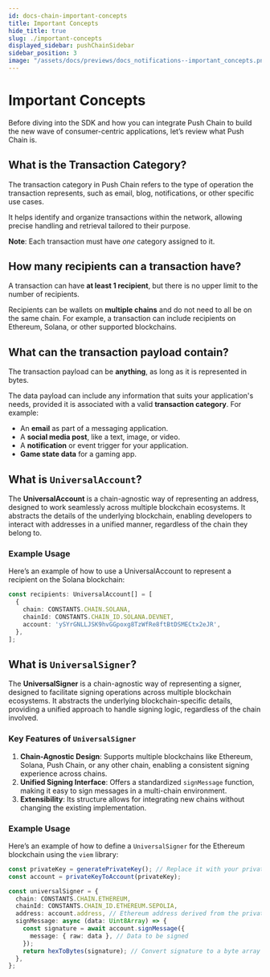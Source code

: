 ```yaml
---
id: docs-chain-important-concepts
title: Important Concepts
hide_title: true
slug: ./important-concepts
displayed_sidebar: pushChainSidebar
sidebar_position: 3
image: "/assets/docs/previews/docs_notifications--important_concepts.png"
---
```


# Important Concepts

Before diving into the SDK and how you can integrate Push Chain to build the new wave of consumer-centric applications, let’s review what Push Chain is.

<head>
  <title>
    {'Important Concepts | Push Chain | Push Documentation'}
  </title>
</head>

## What is the Transaction Category?

The transaction category in Push Chain refers to the type of operation the transaction represents, such as email, blog, notifications, or other specific use cases. 

It helps identify and organize transactions within the network, allowing precise handling and retrieval tailored to their purpose.

**Note**: Each transaction must have *one* category assigned to it.

## How many recipients can a transaction have?

A transaction can have **at least 1 recipient**, but there is no upper limit to the number of recipients. 

Recipients can be wallets on **multiple chains** and do not need to all be on the same chain. For example, a transaction can include recipients on Ethereum, Solana, or other supported blockchains.

## What can the transaction payload contain?

The transaction payload can be **anything**, as long as it is represented in bytes. 

The data payload can include any information that suits your application's needs, provided it is associated with a valid **transaction category**. For example:  
- An **email** as part of a messaging application.  
- A **social media post**, like a text, image, or video.  
- A **notification** or event trigger for your application.  
- **Game state data** for a gaming app.  

## What is `UniversalAccount`?

The **UniversalAccount** is a chain-agnostic way of representing an address, designed to work seamlessly across multiple blockchain ecosystems. It abstracts the details of the underlying blockchain, enabling developers to interact with addresses in a unified manner, regardless of the chain they belong to.

### Example Usage
Here’s an example of how to use a UniversalAccount to represent a recipient on the Solana blockchain:

```typescript
const recipients: UniversalAccount[] = [
  {
    chain: CONSTANTS.CHAIN.SOLANA,
    chainId: CONSTANTS.CHAIN_ID.SOLANA.DEVNET,
    account: 'ySYrGNLLJSK9hvGGpoxg8TzWfRe8ftBtDSMECtx2eJR',
  },
];
```

## What is `UniversalSigner`?

The **UniversalSigner** is a chain-agnostic way of representing a signer, designed to facilitate signing operations across multiple blockchain ecosystems. It abstracts the underlying blockchain-specific details, providing a unified approach to handle signing logic, regardless of the chain involved.

### Key Features of `UniversalSigner`
1. **Chain-Agnostic Design**: Supports multiple blockchains like Ethereum, Solana, Push Chain, or any other chain, enabling a consistent signing experience across chains.
2. **Unified Signing Interface**: Offers a standardized `signMessage` function, making it easy to sign messages in a multi-chain environment.
3. **Extensibility**: Its structure allows for integrating new chains without changing the existing implementation.

### Example Usage
Here’s an example of how to define a `UniversalSigner` for the Ethereum blockchain using the `viem` library:

```typescript
const privateKey = generatePrivateKey(); // Replace it with your private key generation logic
const account = privateKeyToAccount(privateKey);

const universalSigner = {
  chain: CONSTANTS.CHAIN.ETHEREUM,
  chainId: CONSTANTS.CHAIN_ID.ETHEREUM.SEPOLIA,
  address: account.address, // Ethereum address derived from the private key
  signMessage: async (data: Uint8Array) => {
    const signature = await account.signMessage({
      message: { raw: data }, // Data to be signed
    });
    return hexToBytes(signature); // Convert signature to a byte array
  },
};
```
